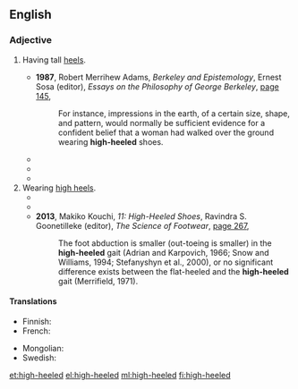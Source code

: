 ==English==

===Adjective===
{{en-adj|-}}

# {{lb|en|footwear}} Having tall [[heel]]s.
#* '''1987''', Robert Merrihew Adams, ''Berkeley and Epistemology'', Ernest Sosa (editor), ''Essays on the Philosophy of George Berkeley'', [https://books.google.com.au/books?id=VpwoBgAAQBAJ&pg=PA145&dq=%22high-heeled%22&hl=en&sa=X&redir_esc=y#v=onepage&q=%22high-heeled%22&f=false page 145],
#*: For instance, impressions in the earth, of a certain size, shape, and pattern, would normally be sufficient evidence for a confident belief that a woman had walked over the ground wearing '''high-heeled''' shoes.
#* {{quote-text|year=2011|author=Elizabeth Ngozi Okpalaenwe|title=The Power to Succeed|page=7|url=https://books.google.com.au/books?id=qfFEqCUnEBwC&pg=PA7&dq=%22high-heeled%22&hl=en&sa=X&redir_esc=y#v=onepage&q=%22high-heeled%22&f=false|passage=I preferred to think about school and a government job and how I would one day put on '''high-heeled''' shoes and wear a long skirt like other girls.}}
#* {{quote-text|year=2011|author=Mickey Demos|title=Life in Mani Today: The Road to Freedom|page=229|url=https://books.google.com.au/books?id=XHB8xRNL2ZcC&pg=PA229&dq=%22high-heeled%22&hl=en&sa=X&redir_esc=y#v=onepage&q=%22high-heeled%22&f=false|passage=They wore designer clothes, white, tight, hip-huggers, and low neck blouses, '''high-heeled''' shoes, especially in the winters when they wore those sexy '''high-heeled''' boots, and tight jeans.}}
#* {{quote-text|year=2015|author=Eve Shapiro|title=Gender Circuits: Bodies and Identities in a Technological Age|page=55|url=https://books.google.com.au/books?id=nnccBgAAQBAJ&pg=PA55&dq=%22high-heeled%22&hl=en&sa=X&redir_esc=y#v=onepage&q=%22high-heeled%22&f=false|passage='''High-heeled''' shoes are not typically constructed to accommodate the average male's heft, foot size, or gait. All '''high-heeled''' shoes, particularly extremely thin “stiletto” heels, require technical acumen in their design because the structure of the shoe focuses immense pressure on a small area; a petite woman in stilettos can exert 20 times the pressure of a 6,000 pound elephant under her heel.}}
# Wearing [[high heels]].
#* {{quote-text|year=2000|author=Carla Freeman|title=High Tech and High Heels in the Global Economy: Women, Work, and Pink-Collar Identities in the Caribbean|page=1|url=https://books.google.com.au/books?id=mD4QACarCpsC&pg=PA1&dq=%22high-heeled%22&hl=en&sa=X&redir_esc=y#v=onepage&q=%22high-heeled%22&f=false|passage=Within moments the '''high-heeled''' workers of Data Air are ensconced in the air conditioned hum of their "open office."}}
#* {{quote-text|year=2002|author=Paula Rabinowitz|title=Black & White & Noir: America's Pulp Modernism|page=174|url=https://books.google.com.au/books?id=iiRgvARI6TcC&pg=PA174&dq=%22high-heeled%22&hl=en&sa=X&redir_esc=y#v=onepage&q=%22high-heeled%22&f=false|passage=By all logic, '''high-heeled''' women should not constitute a threat: but they do.}}
#* '''2013''', Makiko Kouchi, ''11: High-Heeled Shoes'', Ravindra S. Goonetilleke (editor), ''The Science of Footwear'', [https://books.google.com.au/books?id=HB6oGzDRSSIC&pg=PA267&dq=%22high-heeled%22&hl=en&sa=X&redir_esc=y#v=onepage&q=%22high-heeled%22&f=false page 267],
#*: The foot abduction is smaller (out-toeing is smaller) in the '''high-heeled''' gait (Adrian and Karpovich, 1966; Snow and Williams, 1994; Stefanyshyn et al., 2000), or no significant difference exists between the flat-heeled and the '''high-heeled''' gait (Merrifield, 1971).

====Translations====
{{trans-top|having tall heels}}
* Finnish: {{t+|fi|korkeakorkoinen}}
* French: {{t+|fr|talon haut|alt=à talon haut}}
{{trans-mid}}
* Mongolian: {{t|mn|өндөр өсгийтэй|sc=Cyrl}}
* Swedish: {{t+|sv|högklackad}}
{{trans-bottom}}

[[et:high-heeled]]
[[el:high-heeled]]
[[ml:high-heeled]]
[[fi:high-heeled]]